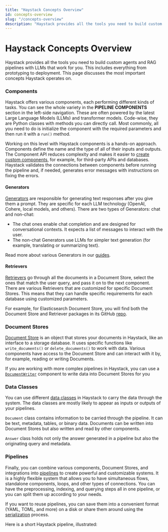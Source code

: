 ```yaml
---
title: "Haystack Concepts Overview"
id: concepts-overview
slug: "/concepts-overview"
description: "Haystack provides all the tools you need to build custom agents and RAG pipelines with LLMs that work for you. This includes everything from prototyping to deployment. This page discusses the most important concepts Haystack operates on."
---
```



# Haystack Concepts Overview

Haystack provides all the tools you need to build custom agents and RAG pipelines with LLMs that work for you. This includes everything from prototyping to deployment. This page discusses the most important concepts Haystack operates on.

### Components

Haystack offers various components, each performing different kinds of tasks. You can see the whole variety in the **PIPELINE COMPONENTS** section in the left-side navigation. These are often powered by the latest Large Language Models (LLMs) and transformer models. Code-wise, they are Python classes with methods you can directly call. Most commonly, all you need to do is initialize the component with the required parameters and then run it with a `run()` method.

Working on this level with Haystack components is a hands-on approach. Components define the name and the type of all of their inputs and outputs. The Component API reduces complexity and makes it easier to [create custom components](components/custom-components.mdx), for example, for third-party APIs and databases. Haystack validates the connections between components before running the pipeline and, if needed, generates error messages with instructions on fixing the errors.

#### Generators

[Generators](../pipeline-components/generators.mdx) are responsible for generating text responses after you give them a prompt. They are specific for each LLM technology (OpenAI, Cohere, local models, and others). There are two types of Generators: chat and non-chat:

- The chat ones enable chat completion and are designed for conversational contexts. It expects a list of messages to interact with the user.
- The non-chat Generators use LLMs for simpler text generation (for example, translating or summarizing text).

Read more about various Generators in our [guides](../pipeline-components/generators/guides-to-generators/choosing-the-right-generator.mdx).

#### Retrievers

[Retrievers](../pipeline-components/retrievers.mdx) go through all the documents in a Document Store, select the ones that match the user query, and pass it on to the next component. There are various Retrievers that are customized for specific Document Stores. This means that they can handle specific requirements for each database using customized parameters.

For example, for Elasticsearch Document Store, you will find both the Document Store and Retriever packages in its GitHub [repo](https://github.com/deepset-ai/haystack-core-integrations/tree/main/integrations/elasticsearch).

### Document Stores

[Document Store](document-store.mdx) is an object that stores your documents in Haystack, like an interface to a storage database. It uses specific functions like `write_documents()` or `delete_documents()` to work with data. Various components have access to the Document Store and can interact with it by, for example, reading or writing Documents.

If you are working with more complex pipelines in Haystack, you can use a [`DocumentWriter`](../pipeline-components/writers/documentwriter.mdx) component to write data into Document Stores for you

### Data Classes

You can use different [data classes](data-classes.mdx) in Haystack to carry the data through the system. The data classes are mostly likely to appear as inputs or outputs of your pipelines.

`Document` class contains information to be carried through the pipeline. It can be text, metadata, tables, or binary data. Documents can be written into Document Stores but also written and read by other components.

`Answer` class holds not only the answer generated in a pipeline but also the originating query and metadata.

### Pipelines

Finally, you can combine various components, Document Stores, and integrations into [pipelines](pipelines.mdx) to create powerful and customizable systems. It is a highly flexible system that allows you to have simultaneous flows, standalone components, loops, and other types of connections. You can have the preprocessing, indexing, and querying steps all in one pipeline, or you can split them up according to your needs.

If you want to reuse pipelines, you can save them into a convenient format (YAML, TOML, and more) on a disk or share them around using the [serialization](pipelines/serialization.mdx) process.

Here is a short Haystack pipeline, illustrated:
<ClickableImage src="/img/00f5fe8-Pipeline_Illustrations_2.png" alt="" />
